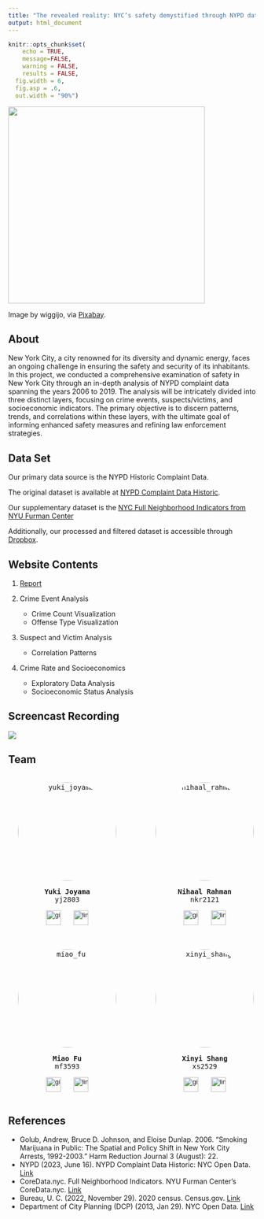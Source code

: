 ```yaml
---
title: "The revealed reality: NYC’s safety demystified through NYPD data"
output: html_document
---
```


```r

knitr::opts_chunk$set(
	echo = TRUE,
	message=FALSE,
	warning = FALSE,
	results = FALSE,
  fig.width = 6,
  fig.asp = .6,
  out.width = "90%")
```

![ ](image/new_york.jpg){height=400}

Image by wiggijo, via <a href="https://pixabay.com/photos/usa-manhattan-contrasts-new-york-1777986/">Pixabay</a>.


## About

New York City, a city renowned for its diversity and dynamic energy, faces an ongoing challenge in ensuring the safety and security of its inhabitants. In this project, we conducted a comprehensive examination of safety in New York City through an in-depth analysis of NYPD complaint data spanning the years 2006 to 2019. The analysis will be intricately divided into three distinct layers, focusing on crime events, suspects/victims, and socioeconomic indicators. The primary objective is to discern patterns, trends, and correlations within these layers, with the ultimate goal of informing enhanced safety measures and refining law enforcement strategies.

## Data Set

Our primary data source is the NYPD Historic Complaint Data. 

The original dataset is available at [NYPD Complaint Data Historic](https://data.cityofnewyork.us/Public-Safety/NYPD-Complaint-Data-Historic/qgea-i56i). 

Our supplementary dataset is the [NYC Full Neighborhood Indicators from NYU Furman Center](https://furmancenter.org/coredata/userguide/data-downloads)

Additionally, our processed and filtered dataset is accessible through [Dropbox](https://www.dropbox.com/scl/fi/kf2zk4t1onxzm2vo3lpkq/NYPD_Complaint_Data_Historic.csv?rlkey=ly36vi9v66sno80eir6rohlwn&dl=1).

## Website Contents

1. [Report](Report.html)

2. Crime Event Analysis
   - Crime Count Visualization
   - Offense Type Visualization

3. Suspect and Victim Analysis
   - Correlation Patterns

4. Crime Rate and Socioeconomics
   - Exploratory Data Analysis
   - Socioeconomic Status Analysis
   
## Screencast Recording

[![](https://markdown-videos-api.jorgenkh.no/youtube/Eph-OcMPOB8)](https://youtu.be/Eph-OcMPOB8)


## Team

<style>
  /* Remove the default focus outline for keyboard users */
  a img:focus-visible {
    outline: none;
  }
</style>

<pre>

<div style="display: flex; flex-wrap: nowrap; overflow-x: auto; white-space: nowrap;">
  <div style="flex: 0 0 auto; margin-left: 20px; margin-right: 80px; text-align: center;">
    <img src="image/yuki_joyama_b.jpeg" alt="yuki_joyama" style="width: 200px; height: 200px; object-fit: cover; object-position: center center; border-radius: 50%;"><p>
    <p><strong>Yuki Joyama</strong><br>yj2803</p>
    <p>
        <button style="border: none; background: none; padding: 0; margin: 0;">
            <a href="https://github.com/yjoyama" style="text-decoration: none;">
                <img src="image/github_icon.png" alt="github_icon" style="width: 30px; height: 30px; object-fit: cover; object-position: center center;">
            </a>
        </button>
        &nbsp;
        <button style="border: none; background: none; padding: 0; margin: 0;">
            <a href="https://www.linkedin.com/in/yuki-joyama" style="text-decoration: none;">
                <img src="image/linkedin_icon.png" alt="linkedin_icon" style="width: 30px; height: 30px; object-fit: cover; object-position: center center;">
            </a>
        </button>
    </p>
  </div>
  
  <div style="flex: 0 0 auto; margin-right: 80px; text-align: center;">
    <img src="image/nihaal_rahman.jpg" alt="nihaal_rahman" style="width: 200px; height: 200px; object-fit: cover; object-position: center center; border-radius: 50%;">
    <p><strong>Nihaal Rahman</strong><br>nkr2121</p>
    <p>
        <button style="border: none; background: none; padding: 0; margin: 0;">
            <a href="https://github.com/nkrahman" style="text-decoration: none;">
                <img src="image/github_icon.png" alt="github_icon" style="width: 30px; height: 30px; object-fit: cover; object-position: center center;">
            </a>
        </button>
        &nbsp;
        <button style="border: none; background: none; padding: 0; margin: 0;">
            <a href="https://www.linkedin.com/in/nihaalrahman/" style="text-decoration: none;">
                <img src="image/linkedin_icon.png" alt="linkedin_icon" style="width: 30px; height: 30px; object-fit: cover; object-position: center center;">
            </a>
        </button>
    </p>
  </div>
  
  <div style="flex: 0 0 auto; margin-right: 20px; text-align: center;">
    <img src="image/siqing_wang.jpg" alt="haha" style="width: 200px; height: 200px; object-fit: cover; object-position: center center; border-radius: 50%;">
    <p><strong>Siqing Wang</strong><br>sw3879</p>
    <p>
        <button style="border: none; background: none; padding: 0; margin: 0;">
            <a href="https://github.com/SiqingWang-sw" style="text-decoration: none;">
                <img src="image/github_icon.png" alt="github_icon" style="width: 30px; height: 30px; object-fit: cover; object-position: center center;">
            </a>
        </button>
        &nbsp;
        <button style="border: none; background: none; padding: 0; margin: 0;">
            <a href="https://www.linkedin.com/in/siqing-wang-sqw/" style="text-decoration: none;">
                <img src="image/linkedin_icon.png" alt="linkedin_icon" style="width: 30px; height: 30px; object-fit: cover; object-position: center center;">
            </a>
        </button>
    </p>
  </div>
  
</div>

<div style="display: flex; flex-wrap: nowrap; overflow-x: auto; white-space: nowrap;">

  <div style="flex: 0 0 auto; margin-left: 20px; margin-right: 80px; text-align: center;">
    <img src="image/miao_fu.jpg" alt="miao_fu" style="width: 200px; height: 200px; object-fit: cover; object-position: center center; border-radius: 50%;">
    <p><strong>Miao Fu</strong><br>mf3593</p>
    <p>
        <button style="border: none; background: none; padding: 0; margin: 0;">
            <a href="https://github.com/Miao130" style="text-decoration: none;">
                <img src="image/github_icon.png" alt="github_icon" style="width: 30px; height: 30px; object-fit: cover; object-position: center center;">
            </a>
        </button>
        &nbsp;
        <button style="border: none; background: none; padding: 0; margin: 0;">
            <a href="https://www.linkedin.com/in/miaofu/" style="text-decoration: none;">
                <img src="image/linkedin_icon.png" alt="linkedin_icon" style="width: 30px; height: 30px; object-fit: cover; object-position: center center;">
            </a>
        </button>
    </p>
  </div>

  <div style="flex: 0 0 auto; margin-right: 80px; text-align: center;">
    <img src="image/xinyi_shang.jpg" alt="xinyi_shang" style="width: 200px; height: 200px; object-fit: cover; object-position: center center; border-radius: 50%;">
    <p><strong>Xinyi Shang</strong><br>xs2529</p>
    <p>
        <button style="border: none; background: none; padding: 0; margin: 0;">
            <a href="https://github.com/XinyiShang" style="text-decoration: none;">
                <img src="image/github_icon.png" alt="github_icon" style="width: 30px; height: 30px; object-fit: cover; object-position: center center;">
            </a>
        </button>
        &nbsp;
        <button style="border: none; background: none; padding: 0; margin: 0;">
            <a href="https://www.linkedin.com/in/xinyi-anna-shang/" style="text-decoration: none;">
                <img src="image/linkedin_icon.png" alt="linkedin_icon" style="width: 30px; height: 30px; object-fit: cover; object-position: center center">
            </a>
        </button>
    </p>
</div>


  <div style="flex: 0 0 auto; margin-right: 20px; text-align: center;">
    <img src="image/allison.jpeg" alt="allison_xia" style="width: 200px; height: 200px; object-fit: cover; object-position: center center; border-radius: 50%;">
    <p><strong>Allison Xia</strong><br>zx2482</p>
    <p>
        <button style="border: none; background: none; padding: 0; margin: 0;">
            <a href="https://github.com/allisonzxia" style="text-decoration: none;">
                <img src="image/github_icon.png" alt="github_icon" style="width: 30px; height: 30px; object-fit: cover; object-position: center center;">
            </a>
        </button>
        &nbsp;
        <button style="border: none; background: none; padding: 0; margin: 0;">
            <a href="https://www.linkedin.com/in/allison-xia/" style="text-decoration: none;">
                <img src="image/linkedin_icon.png" alt="linkedin_icon" style="width: 30px; height: 30px; object-fit: cover; object-position: center center">
            </a>
        </button>
    </p>
  </div>
  
</pre>


## References 
- Golub, Andrew, Bruce D. Johnson, and Eloise Dunlap. 2006. “Smoking Marijuana in Public: The Spatial and Policy Shift in New York City Arrests, 1992-2003.” Harm Reduction Journal 3 (August): 22.
- NYPD (2023, June 16). NYPD Complaint Data Historic: NYC Open Data. [Link](https://data.cityofnewyork.us/Public-Safety/NYPD-Complaint-Data-Historic/qgea-i56i)
- CoreData.nyc. Full Neighborhood Indicators. NYU Furman Center’s CoreData.nyc. [Link](https://furmancenter.org/coredata/userguide/data-downloads)
- Bureau, U. C. (2022, November 29). 2020 census. Census.gov. [Link](https://www.census.gov/programs-surveys/decennial-census/decade/2020/2020-census-main.html)
- Department of City Planning (DCP) (2013, Jan 29). NYC Open Data. [Link](https://data.cityofnewyork.us/Public-Safety/Police-Precincts/78dh-3ptz)